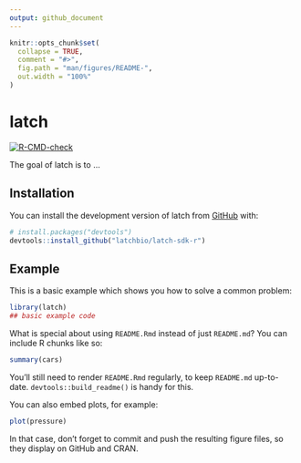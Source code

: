 ```yaml
---
output: github_document
---
```


<!-- README.md is generated from README.Rmd. Please edit that file -->

```r
knitr::opts_chunk$set(
  collapse = TRUE,
  comment = "#>",
  fig.path = "man/figures/README-",
  out.width = "100%"
)
```

# latch

<!-- badges: start -->
[![R-CMD-check](https://github.com/latchbio/latch-sdk-r/actions/workflows/R-CMD-check.yaml/badge.svg)](https://github.com/latchbio/latch-sdk-r/actions/workflows/R-CMD-check.yaml)
<!-- badges: end -->

The goal of latch is to ...

## Installation

You can install the development version of latch from [GitHub](https://github.com/) with:

``` r
# install.packages("devtools")
devtools::install_github("latchbio/latch-sdk-r")
```

## Example

This is a basic example which shows you how to solve a common problem:

```r
library(latch)
## basic example code
```

What is special about using `README.Rmd` instead of just `README.md`? You can include R chunks like so:

```r
summary(cars)
```

You'll still need to render `README.Rmd` regularly, to keep `README.md` up-to-date. `devtools::build_readme()` is handy for this.

You can also embed plots, for example:

```r
plot(pressure)
```

In that case, don't forget to commit and push the resulting figure files, so they display on GitHub and CRAN.
